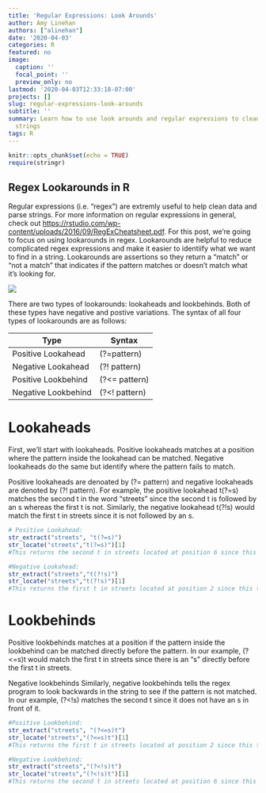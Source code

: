 ```yaml
---
title: 'Regular Expressions: Look Arounds'
author: Amy Linehan
authors: ["alinehan"]
date: '2020-04-03'
categories: R
featured: no
image:
  caption: ''
  focal_point: ''
  preview_only: no
lastmod: '2020-04-03T12:33:18-07:00'
projects: []
slug: regular-expressions-look-arounds
subtitle: ''
summary: Learn how to use look arounds and regular expressions to clean data and parse
  strings
tags: R
---
```


```r
knitr::opts_chunk$set(echo = TRUE)
require(stringr)

```

## Regex Lookarounds in R 

Regular expressions (i.e. "regex") are extremly useful to help clean data and parse strings. For more information on regular expressions in general, check out <https://rstudio.com/wp-content/uploads/2016/09/RegExCheatsheet.pdf>. For this post, we're going to focus on using lookarounds in regex. Lookarounds are helpful to reduce complicated regex expressions and make it easier to identiify what we want to find in a string. Lookarounds are assertions so they return a "match" or "not a match" that indicates if the pattern matches or doesn't match what it's looking for. 

![](https://media.giphy.com/media/uLnPIWsqIz2aA/giphy.gif)


There are two types of lookarounds: lookaheads and lookbehinds. Both of these types have negative and postive variations. The syntax of all four types of lookarounds are as follows:


 Type | Syntax
------------- | -------------
Positive Lookahead | (?=pattern)
Negative Lookahead | (?! pattern)
Positive Lookbehind | (?<= pattern)
Negative Lookbehind | (?<! pattern)

# Lookaheads

First, we'll start with lookaheads. Positive lookaheads matches at a position where the pattern inside the lookahead can be matched. Negative lookaheads do the same but identify where the pattern fails to match. 

Positive lookaheads are denoated by (?= pattern) and negative lookaheads are denoted by (?! pattern). For example, the positive lookahead t(?=s) matches the second t in the word "streets" since the second t is followed by an s whereas the first t is not. Similarly, the negative lookahead t(?!s) would match the first t in streets since it is not followed by an s. 

```r
# Positive Lookahead:
str_extract("streets", "t(?=s)")
str_locate("streets","t(?=s)")[1]
#This returns the second t in streets located at position 6 since this t is followed by an s

```
```r
#Negative Lookahead:
str_extract("streets","t(?!s)")
str_locate("streets","t(?!s)")[1]
#This returns the first t in streets located at position 2 since this t is not followed by an s

```


# Lookbehinds 
Positive lookbehinds matches at a position if the pattern inside the lookbehind can be matched directly before the pattern. In our example, (?<=s)t would match the first t in streets since there is an "s" directly before the first t in streets. 
 
Negative lookbehinds 
Similarly, negative lookbehinds tells the regex program to look backwards in the string to see if the pattern is not matched. In our example, (?<!s) matches the second t since it does not have an s in front of it.

```r
#Positive Lookbehind:
str_extract("streets", "(?<=s)t")
str_locate("streets","(?<=s)t")[1]
#This returns the first t in streets located at position 2 since this t follows an s
```
```r
#Negative Lookbehind: 
str_extract("streets","(?<!s)t")
str_locate("streets","(?<!s)t")[1]
#This returns the second t in streets located at position 6 since this t does not follow an s

```














